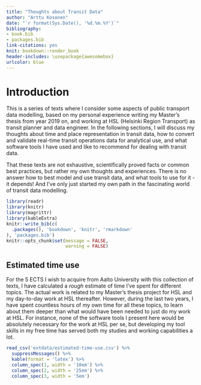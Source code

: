 ```yaml
---
title: "Thoughts about Transit Data"
author: "Arttu Kosonen"
date: "`r format(Sys.Date(), '%d.%m.%Y')`"
bibliography:
- book.bib
- packages.bib
link-citations: yes
knit: bookdown::render_book
header-includes: \usepackage{awesomebox}
urlcolor: blue
---
```


# Introduction {.unnumbered}

This is a series of texts where I consider some aspects of public transport data modelling, based on my personal experience writing my Master's thesis from year 2019 on, and working at HSL (Helsinki Region Transport) as transit planner and data engineer.
In the following sections, I will discuss my thoughts about time and place representation in transit data, how to convert and validate real-time transit operations data for analytical use, and what software tools I have used and like to recommend for dealing with transit data.

That these texts are not exhaustive, scientifically proved facts or common best practices, but rather my own thoughts and experiences.
There is no answer how to best model and use transit data, and what tools to use for it - it depends!
And I've only just started my own path in the fascinating world of transit data modelling.

```r
library(readr)
library(knitr)
library(magrittr)
library(kableExtra)
knitr::write_bib(c(
  .packages(), 'bookdown', 'knitr', 'rmarkdown'
), 'packages.bib')
knitr::opts_chunk$set(message = FALSE,
                      warning = FALSE)
```

## Estimated time use {.unnumbered}

For the 5 ECTS I wish to acquire from Aalto University with this collection of texts, I have calculated a *rough* estimate of time I've spent for different topics.
The actual work is related to my Master's thesis project for HSL and my day-to-day work at HSL thereafter.
However, during the last two years, I have spent countless hours of my own time for all these topics, to learn about them deeper than what would have been needed to just do my work at HSL.
For instance, none of the software tools I present here would be absolutely necessary for the work at HSL per se, but developing my tool skills in my free time has served both my studies and working capabilities a lot.

```r
read_csv('extdata/estimated-time-use.csv') %>%
  suppressMessages() %>%
  kable(format = 'latex') %>%
  column_spec(1, width = '10em') %>%
  column_spec(2, width = '25em') %>%
  column_spec(3, width = '5em')
```

\newpage
